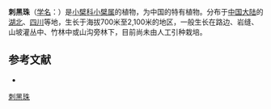 {{Speciesbox
| name = 刺黑珠
| status = 
| status_system = 
| image =
| genus = Berberis
| species = sargentiana
| authority = Schneid.
}}

'''刺黑珠'''（[[学名|学名]]：{{lang|la|''Berberis sargentiana''}}）是[[小檗科|小檗科]][[小檗属|小檗属]]的植物，为中国的特有植物。分布于[[中国大陆|中国大陆]]的[[湖北|湖北]]、[[四川|四川]]等地，生长于海拔700米至2,100米的地区，一般生长在路边、岩缝、山坡灌丛中、竹林中或山沟旁林下，目前尚未由人工引种栽培。

== 参考文献 ==
<div class="references-small">
* {{cite web| url =http://www.bioinfo.cn/db05/KmzwSpecies.php?action=view&id=2019| title =刺黑珠| work =《中国高等植物数据库全库》| publisher =中国科学院微生物研究所| author =昆明植物研究所| accessdate =2009-02-22| deadurl =yes| archiveurl =https://web.archive.org/web/20160305073752/http://www.bioinfo.cn/db05/KmzwSpecies.php?action=view&id=2019| archivedate =2016-03-05}}
</div>
{{Taxonbar|from=Q2224872}}

[[Category:小檗属|刺黑珠]]


{{植物小作品}}